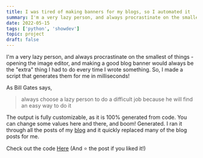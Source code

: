 ```yaml
---
title: I was tired of making banners for my blogs, so I automated it
summary: I'm a very lazy person, and always procrastinate on the smallest of things - opening the image editor, and making a good blog banner would always be the "extra" thing I had to do every time I wrote something. So, I made a script that generates them for me in milliseconds!
date: 2022-05-15
tags: ['python', 'showdev']
topic: project
draft: false
---
```


I'm a very lazy person, and always procrastinate on the smallest of things - opening the image editor, and making a good blog banner would always be the "extra" thing I had to do every time I wrote something. So, I made a script that generates them for me in milliseconds!

As Bill Gates says,

> always choose a lazy person to do a difficult job because he will find an easy way to do it

The output is fully customizable, as it is 100% generated from code. You can change some values here and there, and boom! Generated. I ran it through all the posts of my [blog](https://blog.dhravya.dev) and it quickly replaced many of the blog posts for me.

Check out the code [Here](https://github.com/Dhravya/blog-banner-generator) (And ⭐ the post if you liked it!)
